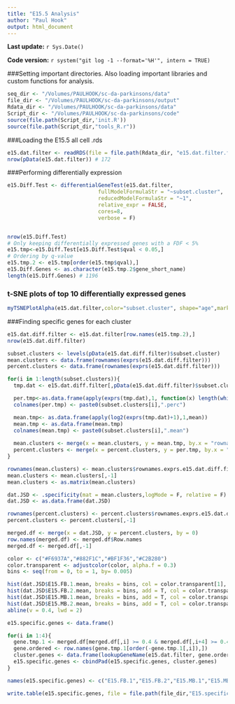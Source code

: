 ```yaml
---
title: "E15.5 Analysis"
author: "Paul Hook"
output: html_document
---
```


**Last update:** `r Sys.Date()`

**Code version:** `r system("git log -1 --format='%H'", intern = TRUE)`

###Setting important directories. Also loading important libraries and custom functions for analysis.
```r
seq_dir <- "/Volumes/PAULHOOK/sc-da-parkinsons/data"
file_dir <- "/Volumes/PAULHOOK/sc-da-parkinsons/output"
Rdata_dir <- "/Volumes/PAULHOOK/sc-da-parkinsons/data"
Script_dir <- "/Volumes/PAULHOOK/sc-da-parkinsons/code"
source(file.path(Script_dir,'init.R'))
source(file.path(Script_dir,"tools_R.r"))
```

###Loading the E15.5 all cell .rds
```r
e15.dat.filter <- readRDS(file = file.path(Rdata_dir, "e15.dat.filter.final.Rds"))
nrow(pData(e15.dat.filter)) # 172
```

###Performing differentially expression
```r
e15.Diff.Test <- differentialGeneTest(e15.dat.filter, 
                             fullModelFormulaStr = "~subset.cluster",
                             reducedModelFormulaStr = "~1",
                             relative_expr = FALSE,
                             cores=8,
                             verbose = F)


nrow(e15.Diff.Test)
# Only keeping differentially expressed genes with a FDF < 5%
e15.tmp<-e15.Diff.Test[e15.Diff.Test$qval < 0.05,]
# Ordering by q-value
e15.tmp.2 <- e15.tmp[order(e15.tmp$qval),]
e15.Diff.Genes <- as.character(e15.tmp.2$gene_short_name)
length(e15.Diff.Genes) # 1196
```

### t-SNE plots of top 10 differentially expressed genes
```r
myTSNEPlotAlpha(e15.dat.filter,color="subset.cluster", shape="age",markers = e15.Diff.Genes[1:10],scaled = T) + scale_color_brewer(palette="Set1") + ggtitle("e15 Mb - BCV tSNE - Top 10 Differentially Expressed Genes")
```

###Finding specific genes for each cluster
```r
e15.dat.diff.filter <- e15.dat.filter[row.names(e15.tmp.2),]
nrow(e15.dat.diff.filter)

subset.clusters <- levels(pData(e15.dat.diff.filter)$subset.cluster)
mean.clusters <- data.frame(rownames(exprs(e15.dat.diff.filter)))
percent.clusters <- data.frame(rownames(exprs(e15.dat.diff.filter)))

for(i in 1:length(subset.clusters)){
  tmp.dat <- e15.dat.diff.filter[,pData(e15.dat.diff.filter)$subset.cluster == subset.clusters[i]]

  per.tmp<-as.data.frame(apply(exprs(tmp.dat),1, function(x) length(which(x > 1))/ncol(tmp.dat)))
  colnames(per.tmp) <- paste0(subset.clusters[i],".perc") 

  mean.tmp<- as.data.frame(apply(log2(exprs(tmp.dat)+1),1,mean))
  mean.tmp <- as.data.frame(mean.tmp)
  colnames(mean.tmp) <- paste0(subset.clusters[i],".mean")
  
  mean.clusters <- merge(x = mean.clusters, y = mean.tmp, by.x = "rownames.exprs.e15.dat.diff.filter..", by.y = 0)
  percent.clusters <- merge(x = percent.clusters, y = per.tmp, by.x = "rownames.exprs.e15.dat.diff.filter..", by.y = 0)
}

rownames(mean.clusters) <- mean.clusters$rownames.exprs.e15.dat.diff.filter..
mean.clusters <- mean.clusters[,-1]
mean.clusters <- as.matrix(mean.clusters)

dat.JSD <- .specificity(mat = mean.clusters,logMode = F, relative = F)
dat.JSD <- as.data.frame(dat.JSD)

rownames(percent.clusters) <- percent.clusters$rownames.exprs.e15.dat.diff.filter..
percent.clusters <- percent.clusters[,-1]

merged.df <- merge(x = dat.JSD, y = percent.clusters, by = 0)
row.names(merged.df) <- merged.df$Row.names
merged.df <- merged.df[,-1]
```

```r
color <- c("#F6937A","#882F1C","#BF1F36","#C2B280")
color.transparent <- adjustcolor(color, alpha.f = 0.3)
bins <- seq(from = 0, to = 1, by= 0.005)

hist(dat.JSD$E15.FB.1.mean, breaks = bins, col = color.transparent[1], main = "Specificity Distributions", ylab = "Genes", xlab = "Specificity score")
hist(dat.JSD$E15.FB.2.mean, breaks = bins, add = T, col = color.transparent[2])
hist(dat.JSD$E15.MB.1.mean, breaks = bins, add = T, col = color.transparent[3])
hist(dat.JSD$E15.MB.2.mean, breaks = bins, add = T, col = color.transparent[4])
abline(v = 0.4, lwd = 2)
```

```r
e15.specific.genes <- data.frame()

for(i in 1:4){
  gene.tmp.1 <- merged.df[merged.df[,i] >= 0.4 & merged.df[,i+4] >= 0.4,]
  gene.ordered <- row.names(gene.tmp.1[order(-gene.tmp.1[,i]),])
  cluster.genes <- data.frame(lookupGeneName(e15.dat.filter, gene.ordered))
  e15.specific.genes <- cbindPad(e15.specific.genes, cluster.genes)
}

names(e15.specific.genes) <- c("E15.FB.1","E15.FB.2","E15.MB.1","E15.MB.2")

write.table(e15.specific.genes, file = file.path(file_dir,"E15.specific.genes.txt"), sep = "\t", quote = F, row.names = F)
```

